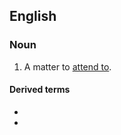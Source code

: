 ==English==

===Noun===
{{en-noun|-|fish to fry}}

# {{lb|en|idiomatic}} A matter to [[attend to]].

====Derived terms====
* {{l|en|bigger fish to fry}}
* {{l|en|other fish to fry}}